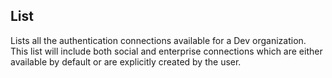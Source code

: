
## List

<OperationInfo method='get' path='/dev-orgs.auth-connections.list' />

Lists all the authentication connections available for a Dev
organization. This list will include both social and enterprise
connections which are either available by default or are explicitly
created by the user.

